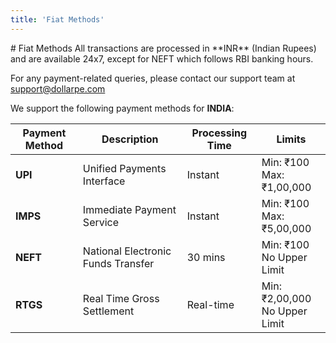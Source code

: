 ```yaml
---
title: 'Fiat Methods'
---
```


<Highlight>
  # Fiat Methods
</Highlight>

<Note>
  All transactions are processed in **INR** (Indian Rupees) and are available 24x7, except for NEFT which follows RBI banking hours.
  
  For any payment-related queries, please contact our support team at support@dollarpe.com
</Note>

We support the following payment methods for **INDIA**:

| Payment Method | Description | Processing Time | Limits |
| -------- | ------------------------------------------------------- | -------------- | --------------------------------- |
| **UPI** | Unified Payments Interface | Instant | Min: ₹100<br/>Max: ₹1,00,000 |
| **IMPS** | Immediate Payment Service | Instant | Min: ₹100<br/>Max: ₹5,00,000 |
| **NEFT** | National Electronic Funds Transfer | 30 mins | Min: ₹100<br/>No Upper Limit |
| **RTGS** | Real Time Gross Settlement | Real-time | Min: ₹2,00,000<br/>No Upper Limit |